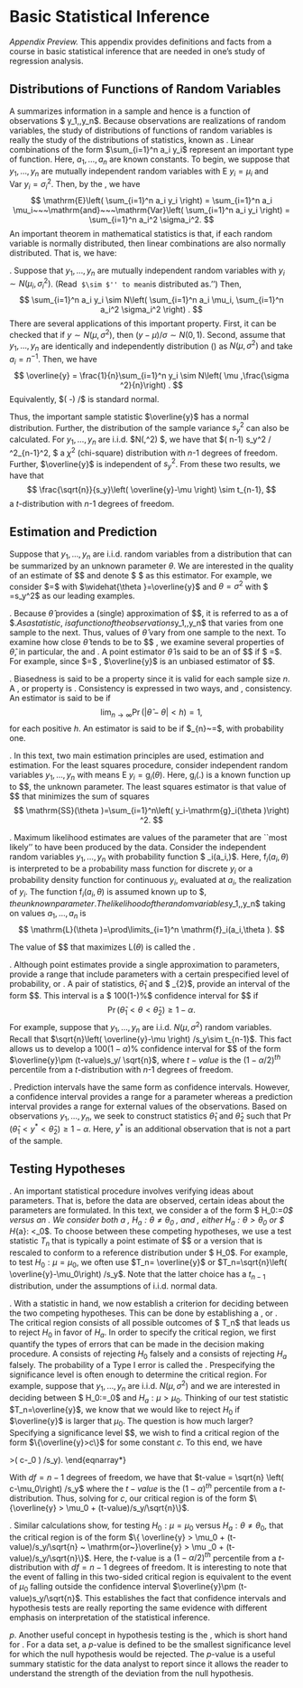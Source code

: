 
# Basic Statistical Inference

*Appendix Preview.* This appendix provides
definitions and facts from a course in basic statistical inference
that are needed in one's study of regression analysis.


## Distributions of Functions of Random Variables

\textbf{Statistics and Sampling Distributions.} A \emph{statistic}
summarizes information in a sample and hence is a function of
observations $ y_1,\ldots,y_n$. Because observations are
realizations of random variables, the study of distributions of
functions of random variables is really the study of the
distributions of statistics, known as \emph{sampling distributions}.
Linear combinations of the form $\sum_{i=1}^n a_i y_i$ represent an
important type of function. Here,  $a_1,\ldots,a_n$ are known
constants. To begin, we suppose that $y_1,\ldots,y_n$ are mutually
independent random variables with $\mathrm{E~}y_i = \mu_i$ and
$\mathrm{ Var~}y_i = \sigma_i^2.$ Then, by the \emph{linearity of
expectations}, we have
$$
\mathrm{E}\left( \sum_{i=1}^n a_i y_i \right) = \sum_{i=1}^n a_i
\mu_i~~~\mathrm{and}~~~\mathrm{Var}\left( \sum_{i=1}^n a_i y_i
\right) = \sum_{i=1}^n a_i^2 \sigma_i^2.
$$
An important theorem in mathematical statistics is that, if each
random variable is normally distributed, then linear combinations
are also normally distributed. That is, we
have:

\textbf{Linearity of Normal Random Variables}. Suppose that
$y_1,\ldots,y_n$ are mutually independent random variables with
$y_i\sim N(\mu_i,\sigma_i^2)$. (Read \ ``$\sim $'' to mean ``is
distributed as.'') Then,
$$
\sum_{i=1}^n a_i y_i \sim N\left( \sum_{i=1}^n a_i \mu_i,
\sum_{i=1}^n a_i^2 \sigma_i^2 \right) .
$$
There are several applications of this important property. First, it
can be checked that if $y \sim N(\mu ,\sigma ^2)$, then $(y - \mu)/
\sigma \sim N(0,1)$. Second, assume that $y_1,\ldots,y_n$ are
identically and independently distribution (\emph{i.i.d.}) as
$N(\mu, \sigma ^2)$ and take $a_i=n^{-1}$. Then, we have
$$
\overline{y} = \frac{1}{n}\sum_{i=1}^n y_i \sim N\left( \mu
,\frac{\sigma ^2}{n}\right) .
$$
Equivalently, $\sqrt{n}\left( \overline{y}-\mu \right) /\sigma $ is standard
normal.

Thus, the important sample statistic $\overline{y}$\ has a normal
distribution. Further, the distribution of the sample variance
$s_y^2$ can also be calculated. For $y_1,\ldots,y_n$ are i.i.d.
$N(\mu ,\sigma ^2) $, we have that $\left( n-1\right) s_y^2 /
\sigma^2\sim \chi_{n-1}^2, $ a $\chi ^2$ (chi-square) distribution
with $n$-1 degrees of freedom. Further, $\overline{y}$\ is
independent of $s_y^2$. From these two results, we have that
$$
\frac{\sqrt{n}}{s_y}\left( \overline{y}-\mu \right) \sim t_{n-1},
$$
a $t$-distribution with $n$-1 degrees of freedom.

## Estimation and Prediction

Suppose that $y_1,\ldots,y_n$ are i.i.d. random variables from a
distribution that can be summarized by an unknown parameter $\theta
$. We are interested in the quality of an estimate of $\theta $ and
denote $ \widehat{\theta }$\ as this estimator. For example, we
consider $\theta =\mu $ with $\widehat{\theta }=\overline{y}$ and
$\theta =\sigma ^2$ with $ \widehat{\theta }=s_y^2$\ as our leading
examples.


\textbf{Point Estimation and Unbiasedness}. Because $\widehat{\theta
}$\ provides a (single) approximation of $\theta $, it is referred
to as a \emph{point estimate} of $\theta $. As a statistic,
$\widehat{\theta }$\ is a function of the observations
$y_1,\ldots,y_n$ that varies from one sample to the next. Thus,
values of $\widehat{\theta }$\ vary from one sample to the next. To
examine how close $\widehat{\theta }$\ tends to be to $\theta $ , we
examine several properties of $\widehat{\theta }$, in particular,
the \emph{bias} and \emph{consistency}. A point estimator
$\widehat{\theta }$\ is said to be an \emph{unbiased estimator} of
$\theta $ if $\mathrm{E~} \widehat{\theta }=\theta $. For example,
since $\mathrm{E~}\overline{y}=\mu $ , $\overline{y}$\ is an
unbiased estimator of $\mu $.

\textbf{Finite Sample versus Large Sample Properties of Estimators}.
Biasedness is said to be a \emph{finite sample} property since it is
valid for each sample size $n$. A \emph{limiting}, or \emph{large,
sample} property is \emph{consistency}. Consistency is expressed in
two ways, \emph{weak} and \emph{strong}, consistency. An estimator
is said to be \emph{(weakly) consistent} if
$$
\lim_{n\rightarrow \infty }\Pr \left( |\widehat{\theta }-\theta |<h\right)
=1,
$$
for each positive $h$. An estimator is said to be \emph{strongly consistent}
if $\lim_{n\rightarrow \infty }~\widehat{\theta }=\theta $, with probability
one.


\textbf{Least Squares Estimation Principle}. In this text, two main
estimation principles are used, \emph{least squares} estimation and
\emph{maximum likelihood} estimation. For the least squares
procedure, consider independent random variables  $y_1,\ldots,y_n$
with means $\mathrm{E~}y_i= \mathrm{g}_i(\theta )$. Here,
$\mathrm{g}_i(.)$ is a known function up to $\theta $, the unknown
parameter. The least squares estimator is that value of $\theta $
that minimizes the sum of squares
$$
\mathrm{SS}(\theta )=\sum_{i=1}^n\left( y_i-\mathrm{g}_i(\theta
)\right) ^2.
$$


\textbf{Maximum Likelihood Estimation Principle}. Maximum likelihood
estimates are values of the parameter that are ``most likely'' to
have been produced by the data. Consider the independent random
variables $y_1,\ldots,y_n$ with probability function $
\mathrm{f}_i(a_i,\theta )$. Here, $\mathrm{f}_i(a_i,\theta )$ is
interpreted to be a probability mass function for discrete $y_i$ or
a probability density function for continuous $y_i$, evaluated at
$a_i$, the realization of $y_i$. The function
$\mathrm{f}_i(a_i,\theta )$ is assumed known up to $\theta $, the
unknown parameter. The likelihood of the random variables
$y_1,\ldots,y_n$ taking on values $a_1,\ldots,a_n$ is
$$
\mathrm{L}(\theta )=\prod\limits_{i=1}^n \mathrm{f}_i(a_i,\theta ).
$$

The value of $\theta $ that maximizes $\mathrm{L}(\theta )$ is
called the \emph{maximum likelihood
estimator}.

\textbf{Confidence Intervals}. Although point estimates provide a
single approximation to parameters, \emph{interval estimates}
provide a range that include parameters with a certain prespecified
level of probability, or \emph{confidence}. A pair of statistics,
$\widehat{\theta }_1$ and $ \widehat{\theta }_{2}$,\ provide an
interval of the form $\left[ \widehat{ \theta }_1<\widehat{\theta
}_{2}\right] $. This interval is a $ 100(1-\alpha )\%$ confidence
interval for $\theta $ if
$$
\Pr \left( \widehat{\theta }_1<\theta <\widehat{\theta }_{2}\right)
\geq 1-\alpha .
$$
For example, suppose that $y_1,\ldots,y_n$ are i.i.d. $N(\mu ,\sigma
^2)$ random variables. Recall that $\sqrt{n}\left( \overline{y}-\mu
\right) /s_y\sim t_{n-1}$. This fact allows us to develop a
$100(1-\alpha )\%$ confidence interval for $\mu $ of the form
$\overline{y}\pm (t-value)s_y/ \sqrt{n}$, where $t-value$ is the
$(1-\alpha /2)^{th}$ percentile from a $t$-distribution with
$n$-1 degrees of freedom.

\textbf{Prediction Intervals}. Prediction intervals have the same
form as confidence intervals. However, a confidence interval
provides a range for a parameter whereas a prediction interval
provides a range for external values of the observations. Based on
observations $y_1,\ldots,y_n$, we seek to construct statistics
$\widehat{\theta }_1$ and $\widehat{\theta }_{2}$ such that \newline
$\Pr \left( \widehat{\theta }_1<y^{\ast }<\widehat{\theta
}_{2}\right) \geq 1-\alpha .$ Here, $y^{\ast }$ is an additional
observation that is not a part of the sample.

## Testing Hypotheses

\textbf{Null and Alternative Hypotheses and Test Statistics}. An
important statistical procedure involves verifying ideas about
parameters. That is, before the data are observed, certain ideas
about the parameters are formulated. In this text, we consider a
\emph{null hypothesis} of the form $ H_0:\theta =\theta_0$ versus an
\emph{alternative hypothesis}. We consider both a \emph{two-sided
alternative}, $H_{a}:\theta \neq \theta_0$ , and \emph{one-sided
alternatives}, either $H_{a}:\theta >\theta_0$ or $ H_{a}:\theta
<\theta_0$. To choose between these competing hypotheses, we use a
test statistic $T_n$ that is typically a point estimate of $\theta $
or a version that is rescaled to conform to a reference distribution
under $ H_0$. For example, to test $H_0:\mu =\mu_0$, we often use
$T_n= \overline{y}$ or $T_n=\sqrt{n}\left( \overline{y}-\mu_0\right)
/s_y$. Note that the latter choice has a $t_{n-1}$ distribution,
under the assumptions of i.i.d. normal data.


\textbf{Rejection Regions and Significance Level}. With a statistic
in hand, we now establish a criterion for deciding between the two
competing hypotheses. This can be done by establishing a
\emph{rejection}, or \emph{critical, region}. The critical region
consists of all possible outcomes of $ T_n$ that leads us to reject
$H_0$ in favor of $H_{a}$. In order to specify the critical region,
we first quantify the types of errors that can be made in the
decision making procedure. A \emph{Type I error} consists of
rejecting $H_0$ falsely and a \emph{Type II error} consists of
rejecting $H_{a}$ falsely. The probability of a Type I error is
called the \emph{significance level}. Prespecifying the significance
level is often enough to determine the critical region. For example,
suppose that $y_1,\ldots,y_n$ are i.i.d. $N(\mu ,\sigma ^2)$ and we
are interested in deciding between $ H_0:\mu =\mu_0$ and 
$H_{a}:\mu > \mu_0$. Thinking of our test statistic $T_n=\overline{y}$, we
know that we would like to reject $H_0$ if $\overline{y}$\ is larger
that $\mu_0$. The question is how much larger? Specifying a
significance level $\alpha $, we wish to find a critical region of
the form $\{\overline{y}>c\}$ for some constant $c$. To this end, we
have

\begin{eqnarray*}
\alpha  &\mathrm{=}&\Pr \mathrm{(Type~I~error)=}\Pr \mathrm{(}\
\mathrm{Reject~}H_0\mathrm{~assuming~} H_0:\mu =\mu_0
\mathrm{~is~true)} \\
&=&\Pr (\overline{y}>c)=\Pr (\sqrt{n}\left( \overline{y}-\mu
_0\right)
/s_y>\sqrt{n}\left( c-\mu_0 \right) /s_y) \\
&=&\Pr (t_{n-1}>\sqrt{n}\left( c-\mu_0 \right) /s_y).
\end{eqnarray*}

With $df=n-1$ degrees of freedom, we have that $t-value = \sqrt{n}
\left( c-\mu_0\right) /s_y$ where the $t-value$ is the
$(1-\alpha)^{th}$ percentile from a $t$-distribution. Thus,
solving for $c$, our critical region is of the form 
$\{\overline{y} > \mu_0 + (t-value)/s_y/\sqrt{n}\}$.

\textbf{Relationship between Confidence Intervals and Hypothesis
Tests}. Similar calculations show, for testing $H_0:\mu = \mu_0$
versus $H_{a}:\theta \neq \theta_0$, that the critical region is of
the form $\{ \overline{y} > \mu_0 + (t-value)/s_y/\sqrt{n} ~
\mathrm{or~}\overline{y} > \mu _0 + (t-value)/s_y/\sqrt{n}\}$. Here,
the $t$-value is a $(1-\alpha /2)^{th}$ percentile from a
$t$-distribution with $df=n-1$ degrees of freedom. It is
interesting to note that the event of falling in this two-sided
critical region is equivalent to the event of $\mu_0$ falling
outside the confidence interval $\overline{y}\pm
(t-value)s_y/\sqrt{n}$. This establishes the fact that confidence
intervals and hypothesis tests are really reporting the same
evidence with different emphasis on interpretation of the
statistical inference.


$p$\textbf{-value}. Another useful concept in hypothesis
testing is the \emph{p-value}, which is short hand for
\emph{probability value}. For a data set, a $p$-value is
defined to be the smallest significance level for which the null
hypothesis would be rejected. The $p$-value is a useful
summary statistic for the data analyst to report since it allows the
reader to understand the strength of the deviation from the null
hypothesis.

